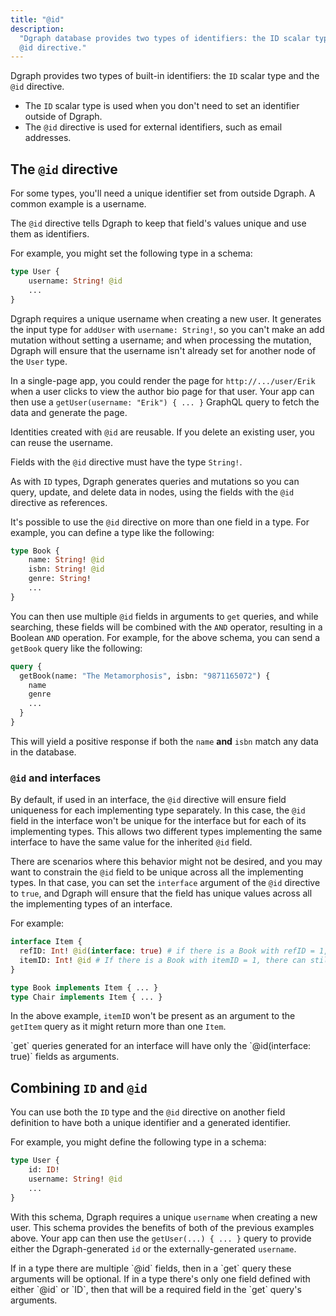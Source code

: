 ```yaml
---
title: "@id"
description:
  "Dgraph database provides two types of identifiers: the ID scalar type and the
  @id directive."
---
```


Dgraph provides two types of built-in identifiers: the `ID` scalar type and the
`@id` directive.

- The `ID` scalar type is used when you don't need to set an identifier outside
  of Dgraph.
- The `@id` directive is used for external identifiers, such as email addresses.

## The `@id` directive

For some types, you'll need a unique identifier set from outside Dgraph. A
common example is a username.

The `@id` directive tells Dgraph to keep that field's values unique and use them
as identifiers.

For example, you might set the following type in a schema:

```graphql
type User {
    username: String! @id
    ...
}
```

Dgraph requires a unique username when creating a new user. It generates the
input type for `addUser` with `username: String!`, so you can't make an add
mutation without setting a username; and when processing the mutation, Dgraph
will ensure that the username isn't already set for another node of the `User`
type.

In a single-page app, you could render the page for `http://.../user/Erik` when
a user clicks to view the author bio page for that user. Your app can then use a
`getUser(username: "Erik") { ... }` GraphQL query to fetch the data and generate
the page.

Identities created with `@id` are reusable. If you delete an existing user, you
can reuse the username.

Fields with the `@id` directive must have the type `String!`.

As with `ID` types, Dgraph generates queries and mutations so you can query,
update, and delete data in nodes, using the fields with the `@id` directive as
references.

It's possible to use the `@id` directive on more than one field in a type. For
example, you can define a type like the following:

```graphql
type Book {
    name: String! @id
    isbn: String! @id
    genre: String!
    ...
}
```

You can then use multiple `@id` fields in arguments to `get` queries, and while
searching, these fields will be combined with the `AND` operator, resulting in a
Boolean `AND` operation. For example, for the above schema, you can send a
`getBook` query like the following:

```graphql
query {
  getBook(name: "The Metamorphosis", isbn: "9871165072") {
    name
    genre
    ...
  }
}
```

This will yield a positive response if both the `name` **and** `isbn` match any
data in the database.

### `@id` and interfaces

By default, if used in an interface, the `@id` directive will ensure field
uniqueness for each implementing type separately. In this case, the `@id` field
in the interface won't be unique for the interface but for each of its
implementing types. This allows two different types implementing the same
interface to have the same value for the inherited `@id` field.

There are scenarios where this behavior might not be desired, and you may want
to constrain the `@id` field to be unique across all the implementing types. In
that case, you can set the `interface` argument of the `@id` directive to
`true`, and Dgraph will ensure that the field has unique values across all the
implementing types of an interface.

For example:

```graphql
interface Item {
  refID: Int! @id(interface: true) # if there is a Book with refID = 1, then there can't be a chair with that refID.
  itemID: Int! @id # If there is a Book with itemID = 1, there can still be a Chair with the same itemID.
}

type Book implements Item { ... }
type Chair implements Item { ... }
```

In the above example, `itemID` won't be present as an argument to the `getItem`
query as it might return more than one `Item`.

<Note>
  `get` queries generated for an interface will have only the `@id(interface:
  true)` fields as arguments.
</Note>

## Combining `ID` and `@id`

You can use both the `ID` type and the `@id` directive on another field
definition to have both a unique identifier and a generated identifier.

For example, you might define the following type in a schema:

```graphql
type User {
    id: ID!
    username: String! @id
    ...
}
```

With this schema, Dgraph requires a unique `username` when creating a new user.
This schema provides the benefits of both of the previous examples above. Your
app can then use the `getUser(...) { ... }` query to provide either the
Dgraph-generated `id` or the externally-generated `username`.

<Note>
  If in a type there are multiple `@id` fields, then in a `get` query these
  arguments will be optional. If in a type there's only one field defined with
  either `@id` or `ID`, then that will be a required field in the `get` query's
  arguments.
</Note>

